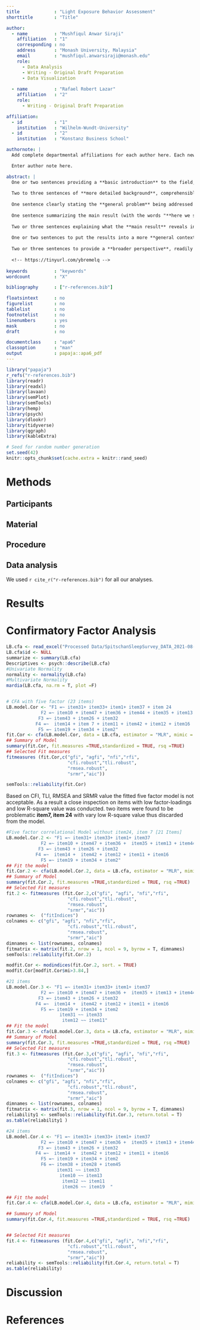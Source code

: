 ```yaml
---
title             : "Light Exposure Behavior Assessment"
shorttitle        : "Title"

author: 
  - name          : "Mushfiqul Anwar Siraji"
    affiliation   : "1"
    corresponding : no   
    address       : "Monash University, Malaysia"
    email         : "mushfiqul.anwarsiraji@monash.edu"
    role:         
      - Data Analysis
      - Writing - Original Draft Preparation
      - Data Visualization
       
  - name          : "Rafael Robert Lazar"
    affiliation   : "2"
    role:
      - Writing - Original Draft Preparation

affiliation:
  - id            : "1"
    institution   : "Wilhelm-Wundt-University"
  - id            : "2"
    institution   : "Konstanz Business School"

authornote: |
  Add complete departmental affiliations for each author here. Each new line herein must be indented, like this line.

  Enter author note here.

abstract: |
  One or two sentences providing a **basic introduction** to the field,  comprehensible to a scientist in any discipline.
  
  Two to three sentences of **more detailed background**, comprehensible  to scientists in related disciplines.
  
  One sentence clearly stating the **general problem** being addressed by  this particular study.
  
  One sentence summarizing the main result (with the words "**here we show**" or their equivalent).
  
  Two or three sentences explaining what the **main result** reveals in direct comparison to what was thought to be the case previously, or how the  main result adds to previous knowledge.
  
  One or two sentences to put the results into a more **general context**.
  
  Two or three sentences to provide a **broader perspective**, readily comprehensible to a scientist in any discipline.
  
  <!-- https://tinyurl.com/ybremelq -->
  
keywords          : "keywords"
wordcount         : "X"

bibliography      : ["r-references.bib"]

floatsintext      : no
figurelist        : no
tablelist         : no
footnotelist      : no
linenumbers       : yes
mask              : no
draft             : no

documentclass     : "apa6"
classoption       : "man"
output            : papaja::apa6_pdf
---
```


```r
library("papaja")
r_refs("r-references.bib")
library(readr)
library(readxl)
library(lavaan)
library(semPlot)
library(semTools)
library(hemp)
library(psych)
library(dlookr)
library(tidyverse)
library(qgraph)
library(kableExtra)
```

```r
# Seed for random number generation
set.seed(42)
knitr::opts_chunk$set(cache.extra = knitr::rand_seed)
```
# Methods


## Participants

## Material

## Procedure

## Data analysis
We used `r cite_r("r-references.bib")` for all our analyses.


# Results

# Confirmatory Factor Analysis


```r
LB.cfa <- read_excel("Processed Data/SpitschanSleepSurvey_DATA_2021-08-24_1819_redacted_199_CFA.xlsx")
LB.cfa$id <- NULL
summarize <- summary(LB.cfa)
Descriptives <- psych::describe(LB.cfa)
#Univariate Normality
normality <- normality(LB.cfa) 
#Multivariate Normality
mardia(LB.cfa, na.rm = T, plot =F)


# CFA with five factor (23 items)
LB.model.Cor <- "F1 =~ item31+ item33+ item1+ item37 + item 24
             F2 =~ item10 + item47 + item36 + item44 + item35 + item13
            F3 =~ item43 + item26 + item32
           F4 =~  item14 + item 7 + item11 + item42 + item12 + item16 
            F5 =~ item19 + item34 + item2" 
fit.Cor <- cfa(LB.model.Cor, data = LB.cfa, estimator = "MLR", mimic = "Mplus") 
## Summary of Model 
summary(fit.Cor, fit.measures =TRUE,standardized = TRUE, rsq =TRUE)
## Selected Fit measures 
fitmeasures (fit.Cor,c("gfi", "agfi", "nfi","rfi", 
                       "cfi.robust","tli.robust",
                       "rmsea.robust", 
                       "srmr","aic"))

semTools::reliability(fit.Cor)

```

Based on CFI, TLI, RMSEA and SRMR value the fitted five factor model is not acceptable.
As a result a close inspection  on items with low factor-loadings and low R-square value was conducted. two items were found to be problematic **item7, item 24** with vary low R-square 
value thus discarded from the model.

```r
#Five factor correlational Model without item24, item 7 [21 Items]
LB.model.Cor.2 <- "F1 =~ item31+ item33+ item1+ item37
             F2 =~ item10 + item47 + item36 +  item35 + item13 + item44
            F3 =~ item43 + item26 + item32
           F4 =~  item14 +  item42 + item12 + item11 + item16 
             F5 =~ item19 + item34 + item2" 
## Fit the model 
fit.Cor.2 <- cfa(LB.model.Cor.2, data = LB.cfa, estimator = "MLR", mimic = "Mplus") 
## Summary of Model 
summary(fit.Cor.2, fit.measures =TRUE,standardized = TRUE, rsq =TRUE)
## Selected Fit measures 
fit.2 <- fitmeasures (fit.Cor.2,c("gfi", "agfi", "nfi","rfi", 
                       "cfi.robust","tli.robust",
                       "rmsea.robust", 
                       "srmr","aic"))
rownames <-  ("fitIndices")
colnames <- c("gfi", "agfi", "nfi","rfi", 
                       "cfi.robust","tli.robust",
                       "rmsea.robust", 
                       "srmr","aic")
dimnames <- list(rownames, colnames)
fitmatrix <- matrix(fit.2, nrow = 1, ncol = 9, byrow = T, dimnames)
semTools::reliability(fit.Cor.2)
```


```r
modfit.Cor <- modindices(fit.Cor.2, sort. = TRUE) 
modfit.Cor[modfit.Cor$mi>3.84,] 
```

```r
#21 items
LB.model.Cor.3 <- "F1 =~ item31+ item33+ item1+ item37
             F2 =~ item10 + item47 + item36 +  item35 + item13 + item44
            F3 =~ item43 + item26 + item32
           F4 =~  item14 +  item42 + item12 + item11 + item16 
             F5 =~ item19 + item34 + item2
                    item31 ~~ item33
                     item12 ~~ item11" 
## Fit the model 
fit.Cor.3 <- cfa(LB.model.Cor.3, data = LB.cfa, estimator = "MLR", mimic = "Mplus") 
## Summary of Model 
summary(fit.Cor.3, fit.measures =TRUE,standardized = TRUE, rsq =TRUE)
## Selected Fit measures 
fit.3 <- fitmeasures (fit.Cor.3,c("gfi", "agfi", "nfi","rfi", 
                       "cfi.robust","tli.robust",
                       "rmsea.robust", 
                       "srmr","aic"))
rownames <-  ("fitIndices")
colnames <- c("gfi", "agfi", "nfi","rfi", 
                       "cfi.robust","tli.robust",
                       "rmsea.robust", 
                       "srmr","aic")
dimnames <- list(rownames, colnames)
fitmatrix <- matrix(fit.3, nrow = 1, ncol = 9, byrow = T, dimnames)
reliability1 <- semTools::reliability(fit.Cor.3, return.total = T)
as.table(reliability1 )
```


```r
#24 items
LB.model.Cor.4 <- "F1 =~ item31+ item33+ item1+ item37
             F2 =~ item10 + item47 + item36 +  item35 + item13 + item44
            F3 =~ item43 + item26 + item32
           F4 =~  item14 +  item42 + item12 + item11 + item16 
             F5 =~ item19 + item34 + item2
             F6 =~ item38 + item28 + item45
                   item31 ~~ item33
                    item10 ~~ item13
                     item12 ~~ item11
                     item26 ~~ item19  "

## Fit the model 
fit.Cor.4 <- cfa(LB.model.Cor.4, data = LB.cfa, estimator = "MLR", mimic = "Mplus") 

## Summary of Model 
summary(fit.Cor.4, fit.measures =TRUE,standardized = TRUE, rsq =TRUE)


## Selected Fit measures 
fit.4 <- fitmeasures (fit.Cor.4,c("gfi", "agfi", "nfi","rfi", 
                       "cfi.robust","tli.robust",
                       "rmsea.robust", 
                       "srmr","aic"))
reliability <- semTools::reliability(fit.Cor.4, return.total = T)
as.table(reliability)
```




# Discussion


\newpage

# References

\begingroup
\setlength{\parindent}{-0.5in}
\setlength{\leftskip}{0.5in}

<div id="refs" custom-style="Bibliography"></div>
\endgroup
